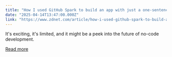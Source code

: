 ```yaml
---
title: "How I used GitHub Spark to build an app with just a one-sentence AI prompt"
date: "2025-04-14T13:47:00.000Z"
link: "https://www.zdnet.com/article/how-i-used-github-spark-to-build-an-app-with-just-a-one-sentence-ai-prompt/"
---
```


It's exciting, it's limited, and it might be a peek into the future of no-code development.

[Read more](https://www.zdnet.com/article/how-i-used-github-spark-to-build-an-app-with-just-a-one-sentence-ai-prompt/)
